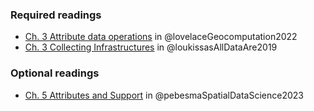 ### Required readings

-   [Ch. 3 Attribute data operations](https://geocompr.robinlovelace.net/attr.html) in @lovelaceGeocomputation2022
-   [Ch. 3 Collecting Infrastructures](https://direct.mit.edu/books/oa-monograph/4323/chapter/181052/MARKET-PLACE-INTERFACE) in @loukissasAllDataAre2019

### Optional readings

-   [Ch. 5 Attributes and Support](https://r-spatial.org/book/05-Attributes.html) in @pebesmaSpatialDataScience2023
